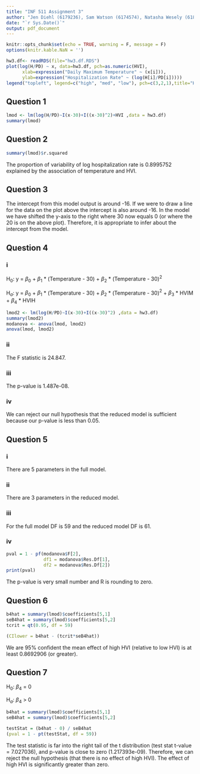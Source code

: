 ```yaml
---
title: "INF 511 Assignment 3"
author: "Jen Diehl (6179236), Sam Watson (6174574), Natasha Wesely (6180693)"
date: "`r Sys.Date()`"
output: pdf_document
---
```



```r
knitr::opts_chunk$set(echo = TRUE, warning = F, message = F)
options(knitr.kable.NaN = '')
```


```r
hw3.df<- readRDS(file="hw3.df.RDS")
plot(log(H/PD) ~ x, data=hw3.df, pch=as.numeric(HVI),
      xlab=expression("Daily Maximum Temperature" ~ (x[i])),
      ylab=expression("Hospitalization Rate" ~ (log(H[i]/PD[i]))))
legend("topleft", legend=c("high", "med", "low"), pch=c(3,2,1),title="HVI Group")
```

## Question 1

```r
lmod <- lm(log(H/PD)~I(x-30)+I((x-30)^2)+HVI ,data = hw3.df)
summary(lmod)
```

## Question 2 
```r
summary(lmod)$r.squared
```
The proportion of variability of log hospitalization rate is 0.8995752 explained by the association of temperature and HVI.

## Question 3
The intercept from this model output is around -16. If we were to draw a line for the data on the plot above the intercept is also around -16. In the model we have shifted the y-axis to the right where 30 now equals 0 (or where the 20 is on the above plot). Therefore, it is appropriate to infer about the intercept from the model.

## Question 4
### i
H$_0$: y = $\beta_{0}$ + $\beta_{1}$ * (Temperature - 30) + $\beta_{2}$ * (Temperature - 30)$^2$

H$_a$: y = $\beta_{0}$ + $\beta_{1}$ * (Temperature - 30) + $\beta_{2}$ * (Temperature - 30)$^2$ + $\beta_{3}$  * HVIM + $\beta_{4}$ * HVIH

```r
lmod2 <- lm(log(H/PD)~I(x-30)+I((x-30)^2) ,data = hw3.df)
summary(lmod2)
modanova <- anova(lmod, lmod2)
anova(lmod, lmod2)
```
### ii
The F statistic is 24.847.

### iii
The p-value is 1.487e-08.

### iv
We can reject our null hypothesis that the reduced model is sufficient because our p-value is less than 0.05.

## Question 5
### i
There are 5 parameters in the full model.

### ii
There are 3 parameters in the reduced model.

### iii
For the full model DF is 59 and the reduced model DF is 61.

### iv

```r
pval = 1 - pf(modanova$F[2],
              df1 = modanova$Res.Df[1], 
              df2 = modanova$Res.Df[2])
print(pval)
```
The p-value is very small number and R is rounding to zero.

## Question 6

```r
b4hat = summary(lmod)$coefficients[5,1]
seB4hat = summary(lmod)$coefficients[5,2]
tcrit = qt(0.95, df = 59)

(CIlower = b4hat - (tcrit*seB4hat))
```

We are 95% confident the mean effect of high HVI (relative to low HVI) is at least 0.8692906 (or greater).  

## Question 7
H$_0$: $\beta_{4}$ = 0

H$_a$: $\beta_{4}$ > 0 

```r
b4hat = summary(lmod)$coefficients[5,1]
seB4hat = summary(lmod)$coefficients[5,2]

testStat = (b4hat - 0) / seB4hat
(pval = 1 - pt(testStat, df = 59))
```

The test statistic is far into the right tail of the t distribution (test stat t-value = 7.027036), and p-value is close to zero (1.217393e-09). Therefore, we can reject the null hypothesis (that there is no effect of high HVI). The effect of high HVI is significantly greater than zero. 
